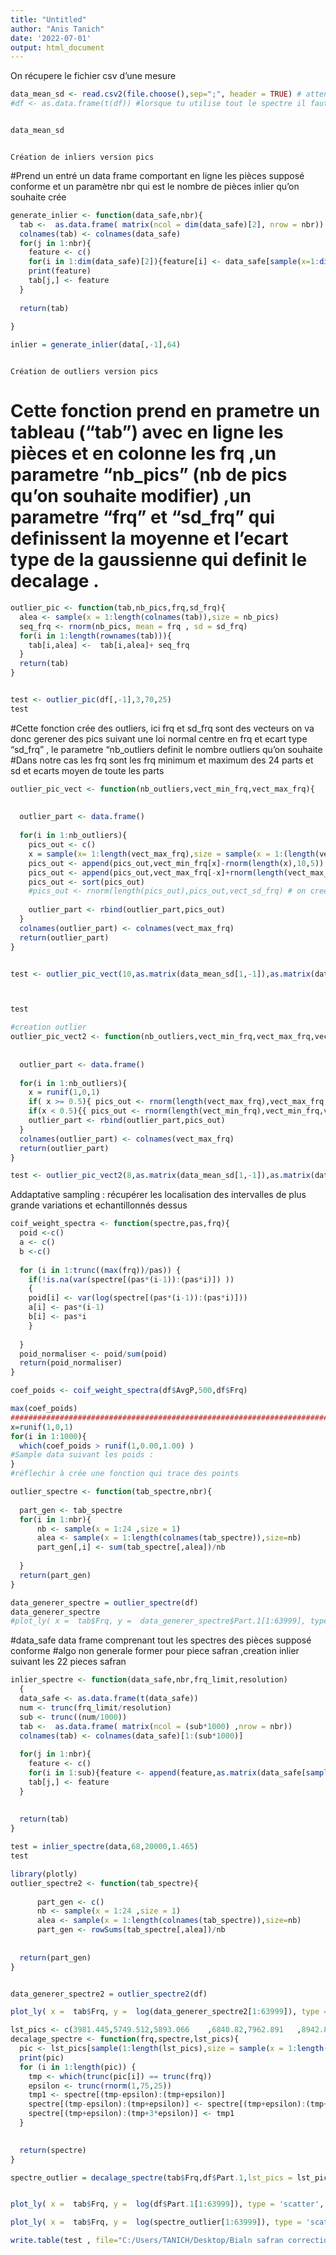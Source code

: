 ```yaml
---
title: "Untitled"
author: "Anis Tanich"
date: '2022-07-01'
output: html_document
---
```




On récupere le fichier csv d'une mesure
```r
data_mean_sd <- read.csv2(file.choose(),sep=";", header = TRUE) # attention si le fichier contient un séparateur ou si le fichier a un header
#df <- as.data.frame(t(df)) #lorsque tu utilise tout le spectre il faut executé cette commande


data_mean_sd
```

#######################################################################################################################################################################

                                                                            Création de inliers version pics 

#######################################################################################################################################################################





#Prend un entré un data frame comportant en ligne les pièces supposé conforme et un paramètre nbr qui est le nombre de pièces inlier qu'on souhaite crée
```r
generate_inlier <- function(data_safe,nbr){
  tab <-  as.data.frame( matrix(ncol = dim(data_safe)[2], nrow = nbr))
  colnames(tab) <- colnames(data_safe)  
  for(j in 1:nbr){
    feature <- c()
    for(i in 1:dim(data_safe)[2]){feature[i] <- data_safe[sample(x=1:dim(data_safe)[1],size=1),i]}
    print(feature)
    tab[j,] <- feature
  }
  
  return(tab)
  
}

inlier = generate_inlier(data[,-1],64)

```


##############################################################################################################################################################################################################################

                                                                            Création de outliers version pics 

##############################################################################################################################################################################################################################


 
# Cette fonction prend en prametre un tableau ("tab") avec en ligne les pièces et en colonne les frq ,un parametre "nb_pics" (nb de pics qu'on souhaite modifier) ,un parametre "frq" et "sd_frq" qui definissent la moyenne et l'ecart type de la gaussienne qui definit le decalage .   
```r
outlier_pic <- function(tab,nb_pics,frq,sd_frq){
  alea <- sample(x = 1:length(colnames(tab)),size = nb_pics)
  seq_frq <- rnorm(nb_pics, mean = frq , sd = sd_frq)
  for(i in 1:length(rownames(tab))){
    tab[i,alea] <-  tab[i,alea]+ seq_frq
  }
  return(tab)
} 


test <- outlier_pic(df[,-1],3,70,25)
test
```
 
 
#Cette fonction crée des outliers, ici frq et sd_frq sont des vecteurs on va donc gerener des pics suivant une loi normal centre en frq et ecart type "sd_frq" , le parametre "nb_outliers definit le nombre outliers qu'on souhaite
#Dans notre cas les frq sont les frq minimum et maximum des 24 parts et sd et ecarts moyen de toute les parts
```r

outlier_pic_vect <- function(nb_outliers,vect_min_frq,vect_max_frq){
 
  
  outlier_part <- data.frame()
 
  for(i in 1:nb_outliers){
    pics_out <- c()
    x = sample(x= 1:length(vect_max_frq),size = sample(x = 1:(length(vect_max_frq)-1),size = 1),replace=FALSE) # On recuperer un sous echantillons de taille aleatoire uniformement 
    pics_out <- append(pics_out,vect_min_frq[x]-rnorm(length(x),10,5))
    pics_out <- append(pics_out,vect_max_frq[-x]+rnorm(length(vect_max_frq)-length(x),20,5))
    pics_out <- sort(pics_out)
    #pics_out <- rnorm(length(pics_out),pics_out,vect_sd_frq) # on cree un vecteur suivant une loi normale centre en frq des valeurs max ou min et d'ecart type sd = sd(24 pièces)
    
    outlier_part <- rbind(outlier_part,pics_out)
  }
  colnames(outlier_part) <- colnames(vect_max_frq) 
  return(outlier_part)
} 


test <- outlier_pic_vect(10,as.matrix(data_mean_sd[1,-1]),as.matrix(data_mean_sd[2,-1]))



test

#creation outlier 
outlier_pic_vect2 <- function(nb_outliers,vect_min_frq,vect_max_frq,vect_sd_frq){
 
  
  outlier_part <- data.frame()
 
  for(i in 1:nb_outliers){
    x = runif(1,0,1)
    if( x >= 0.5){ pics_out <- rnorm(length(vect_max_frq),vect_max_frq,vect_sd_frq) }
    if(x < 0.5){{ pics_out <- rnorm(length(vect_min_frq),vect_min_frq,vect_sd_frq) }}
    outlier_part <- rbind(outlier_part,pics_out)
  }
  colnames(outlier_part) <- colnames(vect_max_frq) 
  return(outlier_part)
} 

test <- outlier_pic_vect2(8,as.matrix(data_mean_sd[1,-1]),as.matrix(data_mean_sd[2,-1]),as.matrix(data_mean_sd[3,-1]))

```
 
 
 
 
 
 

Addaptative sampling : récupérer les localisation des intervalles de plus grande variations et echantillonnés dessus 
```r
coif_weight_spectra <- function(spectre,pas,frq){
  poid <-c()
  a <- c()
  b <-c()
  
  for (i in 1:trunc((max(frq))/pas)) {
    if(!is.na(var(spectre[(pas*(i-1)):(pas*i)]) ))
    {
    poid[i] <- var(log(spectre[(pas*(i-1)):(pas*i)]))
    a[i] <- pas*(i-1)
    b[i] <- pas*i
    }
  
  }
  poid_normaliser <- poid/sum(poid)
  return(poid_normaliser)
}

coef_poids <- coif_weight_spectra(df$AvgP,500,df$Frq)

max(coef_poids)
#################################################################################################################################################################
x=runif(1,0,1)
for(i in 1:1000){
  which(coef_poids > runif(1,0.00,1.00) )
#Sample data suivant les poids :
}
#réflechir à crée une fonction qui trace des points


```
 

 
 
```r

outlier_spectre <- function(tab_spectre,nbr){
  
  part_gen <- tab_spectre
  for(i in 1:nbr){
      nb <- sample(x = 1:24 ,size = 1)
      alea <- sample(x = 1:length(colnames(tab_spectre)),size=nb)
      part_gen[,i] <- sum(tab_spectre[,alea])/nb
    
  }
  return(part_gen)
}

data_generer_spectre = outlier_spectre(df)
data_generer_spectre
#plot_ly( x =  tab$Frq, y =  data_generer_spectre$Part.1[1:63999], type = 'scatter', mode = 'lines' ,name ="Smoothing Spectra")%>%layout(title = "Polynome",xaxis = list(title = "Frequency"), yaxis = list(title = "Amplitude (Pa)")) 

```

#data_safe data frame comprenant tout les spectres des pièces supposé conforme
#algo non generale former pour piece safran ,creation inlier suivant les 22 pieces safran
```r
inlier_spectre <- function(data_safe,nbr,frq_limit,resolution)
  {
  data_safe <- as.data.frame(t(data_safe))
  num <- trunc(frq_limit/resolution) 
  sub <- trunc((num/1000))
  tab <-  as.data.frame( matrix(ncol = (sub*1000) ,nrow = nbr))
  colnames(tab) <- colnames(data_safe)[1:(sub*1000)]
  
  for(j in 1:nbr){
    feature <- c()
    for(i in 1:sub){feature <- append(feature,as.matrix(data_safe[sample(x=c(1:15,17:20,22:24),size=1),(1000*(i-1)+1):(1000*(i))]))}
    tab[j,] <- feature
  }
  
  
  return(tab)
}

test = inlier_spectre(data,68,20000,1.465)
test
```

 
```r
library(plotly)
outlier_spectre2 <- function(tab_spectre){
  
      part_gen <- c()
      nb <- sample(x = 1:24 ,size = 1)
      alea <- sample(x = 1:length(colnames(tab_spectre)),size=nb)
      part_gen <- rowSums(tab_spectre[,alea])/nb
    
  
  return(part_gen)
}


data_generer_spectre2 = outlier_spectre2(df)

plot_ly( x =  tab$Frq, y =  log(data_generer_spectre2[1:63999]), type = 'scatter', mode = 'lines' ,name ="Smoothing Spectra")%>%layout(title = "Polynome",xaxis = list(title = "Frequency"), yaxis = list(title = "Amplitude (Pa)")) 
```

 
 
```r
lst_pics <- c(3981.445,5749.512,5893.066	,6840.82,7962.891	,8942.871	,11992.676	,14458.008	,15436.523	,16659.668	,16814.941,	17724.609,18200.684)
decalage_spectre <- function(frq,spectre,lst_pics){
  pic <- lst_pics[sample(1:length(lst_pics),size = sample(x = 1:length(lst_pics) , size = 1),replace = FALSE)]
  print(pic)
  for (i in 1:length(pic)) {
    tmp <- which(trunc(pic[i]) == trunc(frq))
    epsilon <- trunc(rnorm(1,75,25))
    tmp1 <- spectre[(tmp-epsilon):(tmp+epsilon)]
    spectre[(tmp-epsilon):(tmp+epsilon)] <- spectre[(tmp+epsilon):(tmp+3*epsilon)]
    spectre[(tmp+epsilon):(tmp+3*epsilon)] <- tmp1
  }

  
  return(spectre)
}

spectre_outlier = decalage_spectre(tab$Frq,df$Part.1,lst_pics = lst_pics)


plot_ly( x =  tab$Frq, y =  log(df$Part.1[1:63999]), type = 'scatter', mode = 'lines' ,name ="Smoothing Spectra")%>%layout(title = "Polynome",xaxis = list(title = "Frequency"), yaxis = list(title = "Amplitude (Pa)")) 
```
 
 
```r
plot_ly( x =  tab$Frq, y =  log(spectre_outlier[1:63999]), type = 'scatter', mode = 'lines' ,name ="Smoothing Spectra")%>%layout(title = "Polynome",xaxis = list(title = "Frequency"), yaxis = list(title = "Amplitude (Pa)")) 

```
 
```r
write.table(test , file="C:/Users/TANICH/Desktop/Bialn safran correction/outlier3-10parts.xls", quote=TRUE,dec=",", row.names=FALSE, col.names=TRUE, sep ="\t", qmethod = c("escape"))
```

